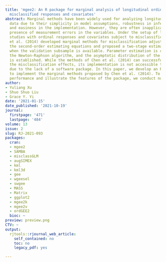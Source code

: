 ```yaml
---
title: 'mgee2: An R package for marginal analysis of longitudinal ordinal data with
  misclassified responses and covariates'
abstract: Marginal methods have been widely used for analyzing longitudinal ordinal
  data due to their simplicity in model assumptions, robustness in inference results,
  and easiness in the implementation. However, they are often inapplicable in the
  presence of measurement errors in the variables. Under the setup of longitudinal
  studies with ordinal responses and covariates subject to misclassification, Chen
  et al. (2014) developed marginal methods for misclassification adjustments using
  the second-order estimating equations and proposed a two-stage estimation approach
  when the validation subsample is available. Parameter estimation is conducted through
  the Newton-Raphson algorithm, and the asymptotic distribution of the estimators
  is established. While the methods of Chen et al. (2014) can successfully correct
  the misclassification effects, its implementation is not accessible to general users
  due to the lack of a software package. In this paper, we develop an R package, mgee2,
  to implement the marginal methods proposed by Chen et al. (2014). To evaluate the
  performance and illustrate the features of the package, we conduct numerical studies.
author:
- Yuliang Xu
- Shuo Shuo Liu
- Grace Y. Yi
date: '2021-01-15'
date_published: '2021-10-19'
journal:
  firstpage: '471'
  lastpage: '484'
volume: 13
issue: 2
slug: RJ-2021-093
packages:
  cran:
  - mgee2
  - SAMBA
  - misclassGLM
  - augSIMEX
  - kml
  - kml3d
  - gee
  - wgeesel
  - swgee
  - MASS
  - Matrix
  - ggplot2
  - mgee2k
  - mgee2v
  - ordGEE2
  bioc: ~
preview: preview.png
CTV: ~
output:
  rjtools::rjournal_web_article:
    self_contained: no
    toc: no
    legacy_pdf: yes

---
```

